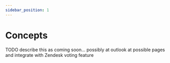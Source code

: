 ```yaml
---
sidebar_position: 1
---
```



# Concepts

TODO describe this as coming soon... possibly at outlook at possible pages and integrate with Zendesk voting feature

<div ks-theme="docs">
  <Columns columns={3} gutter="md" switchAt="48rem">
    <TeaserBox
      topic="TODO: Guides Nav"
      text="TODO: Foundations are the visual elements needed to create your Design System and its engaging user experiences. You can build up your."
      link={{
        href: '#',
        label: 'Go to Token',
        variant: 'clear',
        size: 'small',
        iconAfter: {
          icon: 'chevron-right',
        },
      }}
    />
  </Columns>
</div>
